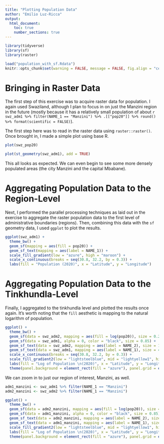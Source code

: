 ```yaml
---
title: "Plotting Population Data"
author: "Emilio Luz-Ricca"
output:
  html_document:
    toc: true
    number_sections: true
---
```


```r
library(tidyverse)
library(sf)
library(raster)

load("population_with_sf.Rdata")
knitr::opts_chunk$set(warning = FALSE, message = FALSE, fig.align = "center", echo = FALSE, out.width = "70%")
```

# Bringing in Raster Data

The first step of this exercise was to acquire raster data for population. I again used Swaziland, although I plan to focus in on just the Manzini region in the future (mostly because it has a relatively small population of about `r swz_adm1 %>% filter(NAME_1 == "Manzini") %>% .[["pop20"]] %>% round() %>% format(scientific = FALSE)`).

The first step here was to read in the raster data using `raster::raster()`. Once brought in, I made a simple plot using base R.

```r
plot(swz_pop20)

plot(st_geometry(swz_adm1), add = TRUE)
```

This all looks as expected. We can even begin to see some more densely populated areas (the city Manzini and the capital Mbabane). 


# Aggregating Population Data to the Region-Level

Next, I performed the parallel processing techniques as laid out in the exercise to aggregate the raster population data to the first level of administrative boundaries (regions). Then, combining this data with the `sf` geometry data, I used `ggplot` to plot the results.

```r
ggplot(swz_adm1) +
  theme_bw() +
  geom_sf(mapping = aes(fill = pop20)) +
  geom_sf_text(mapping = aes(label = NAME_1)) +
  scale_fill_gradient(low = "azure", high = "maroon") + 
  scale_x_continuous(breaks = seq(30.8, 32.2, by = 0.3)) +
  labs(fill = "Population (2020)", x = "Latitude", y = "Longitude")
```

# Aggregating Population Data to the Tinkhundla-Level

Finally, I aggregated to the tinkhundla level and plotted the results once again. It's worth noting that the `fill` aesthetic is mapping to the natural logarithm of population.

```r
ggplot() +
  theme_bw() +
  geom_sf(data = swz_adm2, mapping = aes(fill = log(pop20)), size = 0.25, color = "black") +
  geom_sf(data = swz_adm1, alpha = 0, color = "black", size = 0.85) +
  geom_sf_text(data = swz_adm2, mapping = aes(label = NAME_2), size = 1.5) +
  geom_sf_text(data = swz_adm1, mapping = aes(label = NAME_1), size = 4, alpha = 0.35) +
  scale_x_continuous(breaks = seq(30.8, 32.2, by = 0.3)) +
  scale_fill_gradient2(low = "lightsteelblue", mid = "lightyellow1", high = "maroon", midpoint = 9.5) +
  labs(fill = "Log of Population \n(2020)", x = "Latitude", y = "Longitude") +
  theme(panel.background = element_rect(fill = "azure"), panel.grid = element_blank())
```

We can zoom in to just our region of interest, Manzini, as well.

```r
adm1_manzini <- swz_adm1 %>% filter(NAME_1 == "Manzini")
adm2_manzini <- swz_adm2 %>% filter(NAME_1 == "Manzini")

ggplot() +
  theme_bw() +
  geom_sf(data = adm2_manzini, mapping = aes(fill = log(pop20)), size = 0.25, color = "black") +
  geom_sf(data = adm1_manzini, alpha = 0, color = "black", size = 0.85) +
  geom_sf_text(data = adm2_manzini, mapping = aes(label = NAME_2), size = 2) +
  geom_sf_text(data = adm1_manzini, mapping = aes(label = NAME_1), size = 6, alpha = 0.35, nudge_y = -0.075) +
  scale_fill_gradient2(low = "lightsteelblue", mid = "lightyellow1", high = "maroon", midpoint = 9.5) +
  labs(fill = "Log of Population \n(2020)", x = "Latitude", y = "Longitude") +
  theme(panel.background = element_rect(fill = "azure"), panel.grid = element_blank())
```



